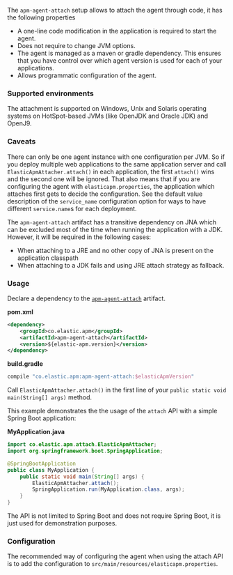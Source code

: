 

<div id="setup-attach-api"></div>

The `apm-agent-attach` setup allows to attach the agent through code, it has the following properties

- A one-line code modification in the application is required to start the agent.
- Does not require to change JVM options.
- The agent is managed as a maven or gradle dependency. This ensures that you have control over which agent version is used for each of your applications.
- Allows programmatic configuration of the agent.

<div id="setup-attach-api-supported-environments"></div>

### Supported environments

The attachment is supported on Windows,
Unix and Solaris operating systems on HotSpot-based JVMs (like OpenJDK and Oracle JDK) and OpenJ9.

<div id="setup-attach-api-caveats"></div>

### Caveats

There can only be one agent instance with one configuration per JVM.
So if you deploy multiple web applications to the same application server and call `ElasticApmAttacher.attach()` in each application,
the first `attach()` wins and the second one will be ignored.
That also means that if you are configuring the agent with `elasticapm.properties`,
the application which attaches first gets to decide the configuration.
See the default value description of the <DocLink id="serverlessObservabilityApmAgentsJavaConfigure" section="service_name">`service_name`</DocLink> configuration option for ways to have different `service.name`s for each deployment.

The `apm-agent-attach` artifact has a transitive dependency on JNA which can be excluded most of the time when running
the application with a JDK. However, it will be required in the following cases:

* When attaching to a JRE and no other copy of JNA is present on the application classpath
* When attaching to a JDK fails and using JRE attach strategy as fallback.

<div id="setup-attach-api-usage"></div>

### Usage

Declare a dependency to the [`apm-agent-attach`](https://mvnrepository.com/artifact/co.elastic.apm/apm-agent-attach/latest) artifact.

<p id="pomxml"><strong>pom.xml</strong></p>

```xml
<dependency>
    <groupId>co.elastic.apm</groupId>
    <artifactId>apm-agent-attach</artifactId>
    <version>${elastic-apm.version}</version>
</dependency>
```

<p id="buildgradle"><strong>build.gradle</strong></p>

```groovy
compile "co.elastic.apm:apm-agent-attach:$elasticApmVersion"
```

Call `ElasticApmAttacher.attach()` in the first line of your `public static void main(String[] args)` method.

This example demonstrates the the usage of the `attach` API with a simple Spring Boot application:

<p id="myapplicationjava"><strong>MyApplication.java</strong></p>

```java
import co.elastic.apm.attach.ElasticApmAttacher;
import org.springframework.boot.SpringApplication;

@SpringBootApplication
public class MyApplication {
    public static void main(String[] args) {
        ElasticApmAttacher.attach();
        SpringApplication.run(MyApplication.class, args);
    }
}
```

<DocCallOut title="Note">
The API is not limited to Spring Boot and does not require Spring Boot, it is just used for demonstration purposes.
</DocCallOut>

<div id="setup-attach-api-configuration"></div>

### Configuration

The recommended way of configuring the agent when using the attach API is to add the configuration to `src/main/resources/elasticapm.properties`.
